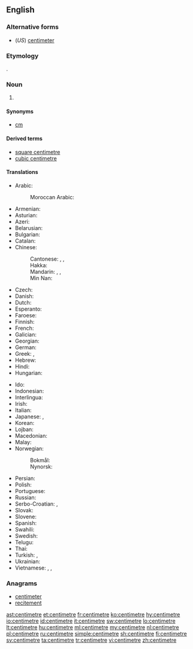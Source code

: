 {{also|centimètre}}
==English==
{{wikipedia|lang=en}}

===Alternative forms===
* (''US'') [[centimeter]]

===Etymology===
{{borrowing|fr|centimètre|lang=en}}.

===Noun===
{{en-noun}}

# {{context|British|Canada|lang=en}} {{SI-unit|centi|metre|length}}

====Synonyms====
* [[cm]]

====Derived terms====
* [[square centimetre]]
* [[cubic centimetre]]

====Translations====
{{trans-top|one-hundredth of a metre}}
* Arabic: {{t|ar|سِنْتِمِيتْر|m|tr=sintimitr}}
*: Moroccan Arabic: {{t|ary|سنتيم|m|tr=santīm|sc=Arab}}
* Armenian: {{t|hy|սանտիմետր}}
* Asturian: {{t+|ast|centímetru|m}}
* Azeri: {{t|az|santimetr}}
* Belarusian: {{t|be|сантыме́тр|m}}
* Bulgarian: {{t+|bg|сантиме́тър|m}}
* Catalan: {{t|ca|centímetre|m}}
* Chinese:
*: Cantonese: {{t|yue|釐米|sc=Hani}}, {{t|yue|厘米|tr=lei4 mai5|sc=Hani}}, {{t|yue|公分|tr=gung1 fan1|sc=Hani}}
*: Hakka: {{t|hak|公分|tr=kûng-fûn|sc=Hani}}
*: Mandarin: {{t|cmn|釐米|sc=Hani}}, {{t+|cmn|厘米|tr=límǐ|sc=Hani}}, {{t+|cmn|公分|tr=gōngfēn|sc=Hani}}
*: Min Nan: {{t+|nan|公分|tr=kong-hun}}
* Czech: {{t+|cs|centimetr|m}}
* Danish: {{t+|da|centimeter|c}}
* Dutch: {{t+|nl|centimeter}}
* Esperanto: {{t|eo|centimetro}}
* Faroese: {{t|fo|sentimetur|m}}
* Finnish: {{t+|fi|senttimetri}}
* French: {{t+|fr|centimètre|m}}
* Galician: {{t|gl|centímetro|m}}
* Georgian: {{t|ka|სანტიმეტრი|sc=Geor}}
* German: {{t+|de|Zentimeter|m}}
* Greek: {{t+|el|εκατοστόμετρο}}, {{t+|el|εκατοστό|n}}
* Hebrew: {{t+|he|סנטימטר|m|tr=sant'imet'er}}
* Hindi: {{t|hi|सेंटीमीटर|m|tr=sēṇṭīmīṭar}}
* Hungarian: {{t+|hu|centiméter}}
{{trans-mid}}
* Ido: {{t+|io|centimetro}}
* Indonesian: {{t+|id|sentimeter}}
* Interlingua: {{t|ia|centimetro}}
* Irish: {{t|ga|ceintiméadar|m}}
* Italian: {{t+|it|centimetro|m}}
* Japanese: {{t+|ja|センチメートル|tr=senchimētoru}}, {{t+|ja|センチ|tr=senchi}}
* Korean: {{t+|ko|센티미터|sc=Hang}}
* Lojban: {{qualifier|lujvo}} {{t|jbo|centre}}
* Macedonian: {{t|mk|сантиме́тар|m}}
* Malay: {{t|ms|sentimeter}}
* Norwegian:
*: Bokmål: {{t|no|centimeter|m}}
*: Nynorsk: {{t|nn|centimeter|m}}
* Persian: {{t|fa|سانتی‌متر}}
* Polish: {{t+|pl|centymetr|m}}
* Portuguese: {{t+|pt|centímetro|m}}
* Russian: {{t+|ru|сантиме́тр|m}}
* Serbo-Croatian: {{t|sh|центиметар|m|sc=Cyrl}}, {{t+|sh|centimetar|m}}
* Slovak: {{t|sk|centimeter|m}}
* Slovene: {{t|sl|centimeter|m}}
* Spanish: {{t+|es|centímetro|m}}
* Swahili: {{t+|sw|sentimita}}
* Swedish: {{t+|sv|centimeter|c}}
* Telugu: {{t|te|సెంటీమీటరు}}
* Thai: {{t|th|เซนติเมตร|tr=sayntìmáyt}}
* Turkish: {{t+|tr|santimetre}}, {{t+|tr|santim}}
* Ukrainian: {{t|uk|сантиме́тр|m}}
* Vietnamese: {{t+|vi|xentimét}}, {{t+|vi|xen-ti-mét}}, {{t+|vi|xăng-ti-mét}}
{{trans-bottom}}

===Anagrams===
* [[centimeter#English|centimeter]]
* [[recitement#English|recitement]]

[[ast:centimetre]]
[[et:centimetre]]
[[fr:centimetre]]
[[ko:centimetre]]
[[hy:centimetre]]
[[io:centimetre]]
[[id:centimetre]]
[[it:centimetre]]
[[sw:centimetre]]
[[lo:centimetre]]
[[lt:centimetre]]
[[hu:centimetre]]
[[ml:centimetre]]
[[my:centimetre]]
[[nl:centimetre]]
[[pl:centimetre]]
[[ru:centimetre]]
[[simple:centimetre]]
[[sh:centimetre]]
[[fi:centimetre]]
[[sv:centimetre]]
[[ta:centimetre]]
[[tr:centimetre]]
[[vi:centimetre]]
[[zh:centimetre]]
